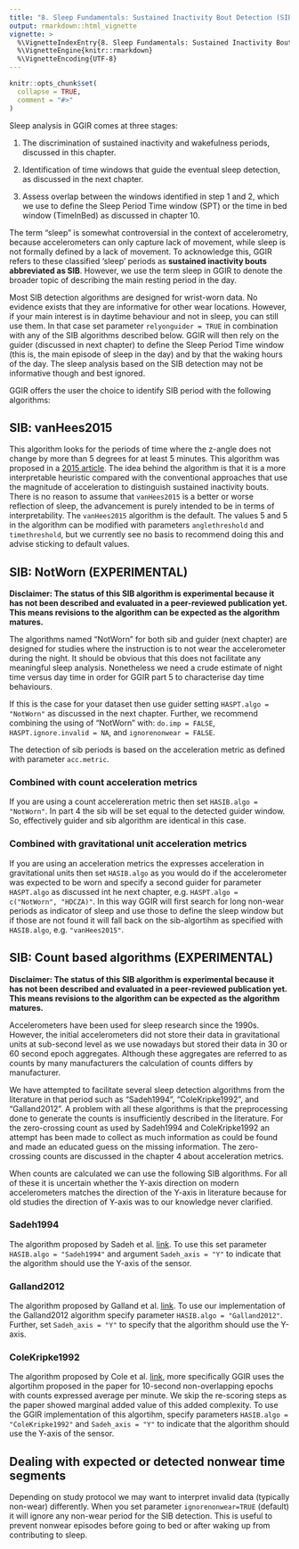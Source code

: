 ```yaml
---
title: "8. Sleep Fundamentals: Sustained Inactivity Bout Detection (SIB)"
output: rmarkdown::html_vignette
vignette: >
  %\VignetteIndexEntry{8. Sleep Fundamentals: Sustained Inactivity Bout Detection (SIB)}
  %\VignetteEngine{knitr::rmarkdown}
  %\VignetteEncoding{UTF-8}
---
```


```r
knitr::opts_chunk$set(
  collapse = TRUE,
  comment = "#>"
)
```

Sleep analysis in GGIR comes at three stages:

1.  The discrimination of sustained inactivity and wakefulness periods, discussed in this chapter.

2.  Identification of time windows that guide the eventual sleep detection, as discussed in the next chapter.

3.  Assess overlap between the windows identified in step 1 and 2, which we use to define the Sleep Period Time window (SPT) or the time in bed window (TimeInBed) as discussed in chapter 10.

The term “sleep” is somewhat controversial in the context of accelerometry, because accelerometers can only capture lack of movement, while sleep is not formally defined by a lack of movement. To acknowledge this, GGIR refers to these classified ‘sleep’ periods as **sustained inactivity bouts abbreviated as SIB**. However, we use the term sleep in GGIR to denote the broader topic of describing the main resting period in the day.

Most SIB detection algorithms are designed for wrist-worn data. No evidence exists that they are informative for other wear locations. However, if your main interest is in daytime behaviour and not in sleep, you can still use them. In that case set parameter `relyonguider = TRUE` in combination with any of the SIB algorithms described below. GGIR will then rely on the guider (discussed in next chapter) to define the Sleep Period Time window (this is, the main episode of sleep in the day) and by that the waking hours of the day. The sleep analysis based on the SIB detection may not be informative though and best ignored.

GGIR offers the user the choice to identify SIB period with the following algorithms:

## SIB: vanHees2015 

This algorithm looks for the periods of time where the z-angle does not change by more than 5 degrees for at least 5 minutes. This algorithm was proposed in a [2015 article](https://doi.org/10.1371/journal.pone.0142533). The idea behind the algorithm is that it is a more interpretable heuristic compared with the conventional approaches that use the magnitude of acceleration to distinguish sustained inactivity bouts. There is no reason to assume that `vanHees2015` is a better or worse reflection of sleep, the advancement is purely intended to be in terms of interpretability. The `vanHees2015` algorithm is the default. The values 5 and 5 in the algorithm can be modified with parameters `anglethreshold` and `timethreshold`, but we currently see no basis to recommend doing this and advise sticking to default values.

## SIB: NotWorn (EXPERIMENTAL) 

**Disclaimer: The status of this SIB algorithm is experimental because it has not been described and evaluated in a peer-reviewed publication yet. This means revisions to the algorithm can be expected as the algorithm matures.**

The algorithms named "NotWorn" for both sib and guider (next chapter) are designed for studies where the instruction is to not wear the accelerometer during the night. It should be obvious that this does not facilitate any meaningful sleep analysis. Nonetheless we need a crude estimate of night time versus day time in order for GGIR part 5 to characterise day time behaviours.

If this is the case for your dataset then use guider setting `HASPT.algo = "NotWorn"` as discussed in the next chapter. Further, we recommend combining the using of "NotWorn" with: `do.imp = FALSE`, `HASPT.ignore.invalid = NA`, and `ignorenonwear = FALSE`.

The detection of sib periods is based on the acceleration metric as defined with parameter `acc.metric`. 

### Combined with count acceleration metrics

If you are using a count accelereration metric then set `HASIB.algo = "NotWorn"`. In part 4 the sib will be set equal to the detected guider window. So, effectively guider and sib algorithm are identical in this case.

### Combined with gravitational unit acceleration metrics

If you are using an acceleration metrics the expresses acceleration in gravitational units then set `HASIB.algo` as you would do if the accelerometer was expected to be worn and specify a second guider for parameter `HASPT.algo` as discussed int he next chapter, e.g. `HASPT.algo = c("NotWorn", "HDCZA)"`. In this way GGIR will first search for long non-wear periods as indicator of sleep and use those to define the sleep window but if those are not found it will fall back on the sib-algortihm as specified with `HASIB.algo`, e.g. `"vanHees2015"`.


## SIB: Count based algorithms (EXPERIMENTAL) 

**Disclaimer: The status of this SIB algorithm is experimental because it has not been described and evaluated in a peer-reviewed publication yet. This means revisions to the algorithm can be expected as the algorithm matures.**

Accelerometers have been used for sleep research since the 1990s. However, the initial accelerometers did not store their data in gravitational units at sub-second level as we use nowadays but stored their data in 30 or 60 second epoch aggregates. Although these aggregates are referred to as counts by many manufacturers the calculation of counts differs by manufacturer.

We have attempted to facilitate several sleep detection algorithms from the literature in that period such as "Sadeh1994", "ColeKripke1992", and "Galland2012". A problem with all these algorithms is that the preprocessing done to generate the counts is insufficiently described in the literature. For the zero-crossing count as used by Sadeh1994 and ColeKripke1992 an attempt has been made to collect as much information as could be found and made an educated guess on the missing information. The zero-crossing counts are discussed in the chapter 4 about acceleration metrics.

When counts are calculated we can use the following SIB algorithms. For all of these it is uncertain whether the Y-axis direction on modern accelerometers matches the direction of the Y-axis in literature because for old studies the direction of Y-axis was to our knowledge never clarified.

### Sadeh1994 

The algorithm proposed by Sadeh et al. [link](https://doi.org/10.1093/sleep/17.3.201). To use this set parameter `HASIB.algo = "Sadeh1994"` and argument `Sadeh_axis = "Y"` to indicate that the algorithm should use the Y-axis of the sensor.

### Galland2012 

The algorithm proposed by Galland et al. [link](http://dx.doi.org/10.1016/j.sleep.2012.01.018). To use our implementation of the Galland2012 algorithm specify parameter `HASIB.algo = "Galland2012"`. Further, set `Sadeh_axis = "Y"` to specify that the algorithm should use the Y-axis.

### ColeKripke1992 

The algorithm proposed by Cole et al. [link](https://doi.org/10.1093/sleep/15.5.461), more specifically GGIR uses the algortihm proposed in the paper for 10-second non-overlapping epochs with counts expressed average per minute. We skip the re-scoring steps as the paper showed marginal added value of this added complexity. To use the GGIR implementation of this algortihm, specify parameters `HASIB.algo = "ColeKripke1992"` and `Sadeh_axis = "Y"` to indicate that the algorithm should use the Y-axis of the sensor.

## Dealing with expected or detected nonwear time segments

Depending on study protocol we may want to interpret invalid data (typically non-wear) differently. When you set parameter `ignorenonwear=TRUE` (default) it will ignore any non-wear period for the SIB detection. This is useful to prevent nonwear episodes before going to bed or after waking up from contributing to sleep.

